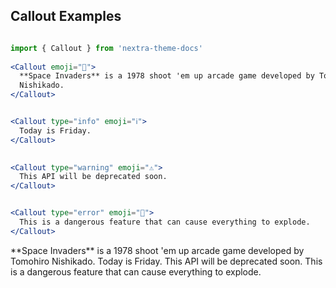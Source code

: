 ## Callout Examples

```jsx

import { Callout } from 'nextra-theme-docs'
 
<Callout emoji="👾">
  **Space Invaders** is a 1978 shoot 'em up arcade game developed by Tomohiro
  Nishikado.
</Callout>


<Callout type="info" emoji="ℹ️">
  Today is Friday.
</Callout>

 
<Callout type="warning" emoji="⚠️">
  This API will be deprecated soon.
</Callout>


<Callout type="error" emoji="️🚫">
  This is a dangerous feature that can cause everything to explode.
</Callout>
```

 
<Callout emoji="👾">
  **Space Invaders** is a 1978 shoot 'em up arcade game developed by Tomohiro
  Nishikado.
</Callout>


<Callout type="info" emoji="ℹ️">
  Today is Friday.
</Callout>

 
<Callout type="warning" emoji="⚠️">
  This API will be deprecated soon.
</Callout>


<Callout type="error" emoji="️🚫">
  This is a dangerous feature that can cause everything to explode.
</Callout>



